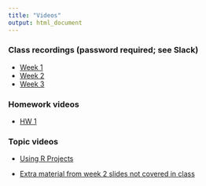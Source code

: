 ```yaml
---
title: "Videos"
output: html_document
---
```


### Class recordings (password required; see Slack)

- [Week 1](https://tennessee.zoom.us/rec/share/rRprrDMdgVRM9xserfYhQnlmm8D4EBChSKQWS3ya1SYUCH4or2CY7qNFj3l214wk.KQDipfxXNZrY38ad)
- [Week 2](https://tennessee.zoom.us/rec/share/bdjN_zHz7VqphHg8d3Y2DVmNlcRK2Ocms7gcTpRjBA0LXaS-5freubRWbko92kAP.iyhVOK7vsp73Ncmy)
- [Week 3](https://tennessee.zoom.us/rec/share/IIDRdgajy2BQNDymE_73rL7dP4bVM72FxH_jnwKMg-wHcFcyH6z_-5zsZZqivbj2.5Hb3GVORhi7Vj-xI)

### Homework videos 

- [HW 1](https://tennessee.zoom.us/rec/share/xLBmj7lqdmANkRVB2SvL4pBTX4hng3jpxw0znH5FWi2CIGHmfg5q_H9g5QkduT5s.WAV9rRzzyH9UXwZ7?startTime=1611332611000)

### Topic videos

- [Using R Projects](https://tennessee.zoom.us/rec/share/6Ch_B0VQSh4XOmRXw3Zum7cZ_M7HaVoYErPn8WPBP6Ylf3MKK1OrtMfa9-HmWVOR.7cl4Un1DdOnEFbu1)

- [Extra material from week 2 slides not covered in class](https://tennessee.zoom.us/rec/play/58gQ7qPUZcJykRzH0RaxRsCnvPyPMQbY-Aqji8mOv5_0ZVq4M32zV0Q0mED1PCNChSCmSIWPOG288_4V.aOWdsvvdQQubCvA2?autoplay=true&startTime=1611893850000)